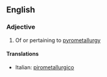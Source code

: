 ==English==

===Adjective===
{{en-adj}}

# Of or pertaining to [[pyrometallurgy]]

====Translations====
{{top}}
*Italian: [[pirometallurgico]]
{{mid}}

{{bottom}}